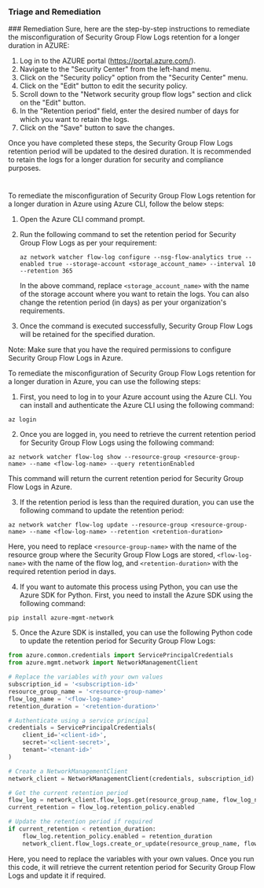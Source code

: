 
### Triage and Remediation
<Tabs>
<Tab title='Remediation'>
### Remediation

<AccordionGroup>
<Accordion title='Using Console' defaultOpen='true'>
Sure, here are the step-by-step instructions to remediate the misconfiguration of Security Group Flow Logs retention for a longer duration in AZURE:

1. Log in to the AZURE portal (https://portal.azure.com/).
2. Navigate to the "Security Center" from the left-hand menu.
3. Click on the "Security policy" option from the "Security Center" menu.
4. Click on the "Edit" button to edit the security policy.
5. Scroll down to the "Network security group flow logs" section and click on the "Edit" button.
6. In the "Retention period" field, enter the desired number of days for which you want to retain the logs.
7. Click on the "Save" button to save the changes.

Once you have completed these steps, the Security Group Flow Logs retention period will be updated to the desired duration. It is recommended to retain the logs for a longer duration for security and compliance purposes.

#
</Accordion>

<Accordion title='Using CLI'>
To remediate the misconfiguration of Security Group Flow Logs retention for a longer duration in Azure using Azure CLI, follow the below steps:

1. Open the Azure CLI command prompt.

2. Run the following command to set the retention period for Security Group Flow Logs as per your requirement:

   ```
   az network watcher flow-log configure --nsg-flow-analytics true --enabled true --storage-account <storage_account_name> --interval 10 --retention 365
   ```

   In the above command, replace `<storage_account_name>` with the name of the storage account where you want to retain the logs. You can also change the retention period (in days) as per your organization's requirements.

3. Once the command is executed successfully, Security Group Flow Logs will be retained for the specified duration.

Note: Make sure that you have the required permissions to configure Security Group Flow Logs in Azure.
</Accordion>

<Accordion title='Using Python'>
To remediate the misconfiguration of Security Group Flow Logs retention for a longer duration in Azure, you can use the following steps:

1. First, you need to log in to your Azure account using the Azure CLI. You can install and authenticate the Azure CLI using the following command:

```
az login
```

2. Once you are logged in, you need to retrieve the current retention period for Security Group Flow Logs using the following command:

```
az network watcher flow-log show --resource-group <resource-group-name> --name <flow-log-name> --query retentionEnabled
```

This command will return the current retention period for Security Group Flow Logs in Azure.

3. If the retention period is less than the required duration, you can use the following command to update the retention period:

```
az network watcher flow-log update --resource-group <resource-group-name> --name <flow-log-name> --retention <retention-duration>
```

Here, you need to replace `<resource-group-name>` with the name of the resource group where the Security Group Flow Logs are stored, `<flow-log-name>` with the name of the flow log, and `<retention-duration>` with the required retention period in days.

4. If you want to automate this process using Python, you can use the Azure SDK for Python. First, you need to install the Azure SDK using the following command:

```
pip install azure-mgmt-network
```

5. Once the Azure SDK is installed, you can use the following Python code to update the retention period for Security Group Flow Logs:

```python
from azure.common.credentials import ServicePrincipalCredentials
from azure.mgmt.network import NetworkManagementClient

# Replace the variables with your own values
subscription_id = '<subscription-id>'
resource_group_name = '<resource-group-name>'
flow_log_name = '<flow-log-name>'
retention_duration = '<retention-duration>'

# Authenticate using a service principal
credentials = ServicePrincipalCredentials(
    client_id='<client-id>',
    secret='<client-secret>',
    tenant='<tenant-id>'
)

# Create a NetworkManagementClient
network_client = NetworkManagementClient(credentials, subscription_id)

# Get the current retention period
flow_log = network_client.flow_logs.get(resource_group_name, flow_log_name)
current_retention = flow_log.retention_policy.enabled

# Update the retention period if required
if current_retention < retention_duration:
    flow_log.retention_policy.enabled = retention_duration
    network_client.flow_logs.create_or_update(resource_group_name, flow_log_name, flow_log)
```

Here, you need to replace the variables with your own values. Once you run this code, it will retrieve the current retention period for Security Group Flow Logs and update it if required.
</Accordion>

</AccordionGroup>
</Tab>
</Tabs>
